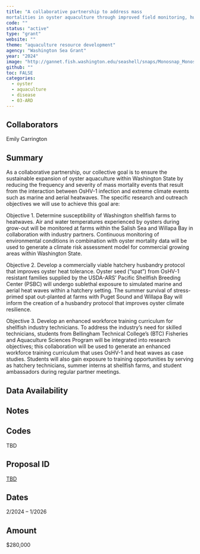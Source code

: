 ```yaml
---
title: "A collaborative partnership to address mass
mortalities in oyster aquaculture through improved field monitoring, husbandry practices, and workforce development"
code: ""
status: "active"
type: "grant"
website: ""
theme: "aquaculture resource development"
agency: "Washington Sea Grant"
year: "2024"
image: "http://gannet.fish.washington.edu/seashell/snaps/Monosnap_Monosnap_2024-06-08_10-13-56.png"
github: ""
toc: FALSE
categories:
  - oyster
  - aquaculture
  - disease
  - 03-ARD
---
```


## Collaborators

Emily Carrington

## Summary

As a collaborative partnership, our collective goal is to ensure the sustainable expansion of oyster aquaculture within Washington State by reducing the frequency and severity of mass mortality events that result from the interaction between OsHV-1 infection and extreme climate events such as marine and aerial heatwaves. The specific research and outreach objectives we will use to achieve this goal are:

Objective 1. Determine susceptibility of Washington shellfish farms to heatwaves. Air and water temperatures experienced by oysters during grow-out will be monitored at farms within the Salish Sea and Willapa Bay in collaboration with industry partners. Continuous monitoring of environmental conditions in combination with oyster mortality data will be used to generate a climate risk assessment model for commercial growing areas within Washington State.

Objective 2. Develop a commercially viable hatchery husbandry protocol that improves oyster heat tolerance. Oyster seed ("spat") from OsHV-1 resistant families supplied by the USDA-ARS' Pacific Shellfish Breeding Center (PSBC) will undergo sublethal exposure to simulated marine and aerial heat waves within a hatchery setting. The summer survival of stress-primed spat out-planted at farms with Puget Sound and Willapa Bay will inform the creation of a husbandry protocol that improves oyster climate resilience.

Objective 3. Develop an enhanced workforce training curriculum for shellfish industry technicians. To address the industry's need for skilled technicians, students from Bellingham Technical College's (BTC) Fisheries and Aquaculture Sciences Program will be integrated into research objectives; this collaboration will be used to generate an enhanced workforce training curriculum that uses OsHV-1 and heat waves as case studies. Students will also gain exposure to training opportunities by serving as hatchery technicians, summer interns at shellfish farms, and student ambassadors during regular partner meetings.

## Data Availability

## Notes

::: panel-tabset
## Codes

TBD

## Proposal ID

[TBD](https://d.pr/f/dIGn9L)

## Dates

2/2024 -- 1/2026

## Amount

\$280,000
:::
